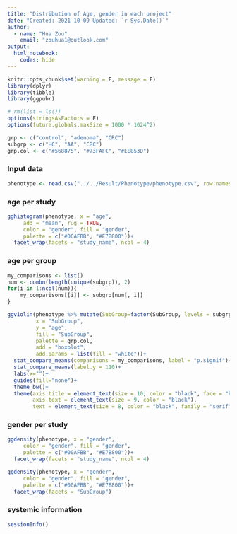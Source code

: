 ```yaml
---
title: "Distribution of Age, gender in each project"
date: "Created: 2021-10-09 Updated: `r Sys.Date()`"
author: 
  - name: "Hua Zou"
    email: "zouhua1@outlook.com"
output: 
  html_notebook:
    codes: hide
---
```


```r
knitr::opts_chunk$set(warning = F, message = F)
library(dplyr)
library(tibble)
library(ggpubr)

# rm(list = ls())
options(stringsAsFactors = F)
options(future.globals.maxSize = 1000 * 1024^2)

grp <- c("control", "adenoma", "CRC")
subgrp <- c("HC", "AA", "CRC")
grp.col <- c("#568875", "#73FAFC", "#EE853D")
```


### Input data
```r
phenotype <- read.csv("../../Result/Phenotype/phenotype.csv", row.names = 1)
```


### age per study
```r
gghistogram(phenotype, x = "age",
     add = "mean", rug = TRUE,
     color = "gender", fill = "gender",
     palette = c("#00AFBB", "#E7B800"))+
  facet_wrap(facets = "study_name", ncol = 4)
```

### age per group
```r
my_comparisons <- list()
num <- combn(length(unique(subgrp)), 2)
for(i in 1:ncol(num)){
    my_comparisons[[i]] <- subgrp[num[, i]]
}

ggviolin(phenotype %>% mutate(SubGroup=factor(SubGroup, levels = subgrp)), 
         x = "SubGroup", 
         y = "age", 
         fill = "SubGroup",
         palette = grp.col, 
         add = "boxplot", 
         add.params = list(fill = "white"))+
  stat_compare_means(comparisons = my_comparisons, label = "p.signif")+
  stat_compare_means(label.y = 110)+
  labs(x="")+
  guides(fill="none")+
  theme_bw()+
  theme(axis.title = element_text(size = 10, color = "black", face = "bold"),
        axis.text = element_text(size = 9, color = "black"),
        text = element_text(size = 8, color = "black", family = "serif"))  
```

### gender per study
```r
ggdensity(phenotype, x = "gender",
     color = "gender", fill = "gender",
     palette = c("#00AFBB", "#E7B800"))+
  facet_wrap(facets = "study_name", ncol = 4)

ggdensity(phenotype, x = "gender",
     color = "gender", fill = "gender",
     palette = c("#00AFBB", "#E7B800"))+
  facet_wrap(facets = "SubGroup")
```


### systemic information
```r
sessionInfo()
```

